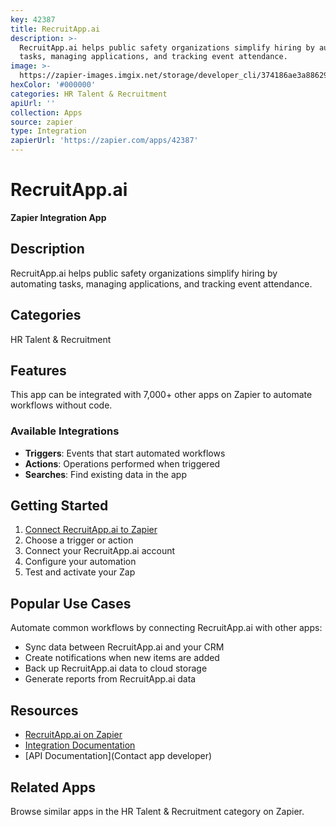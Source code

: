 ```yaml
---
key: 42387
title: RecruitApp.ai
description: >-
  RecruitApp.ai helps public safety organizations simplify hiring by automating
  tasks, managing applications, and tracking event attendance.
image: >-
  https://zapier-images.imgix.net/storage/developer_cli/374186ae3a8862971cd5a95e91e3bc5c.png?auto=format%2Ccompress&ixlib=python-3.0.0&q=50
hexColor: '#000000'
categories: HR Talent & Recruitment
apiUrl: ''
collection: Apps
source: zapier
type: Integration
zapierUrl: 'https://zapier.com/apps/42387'
---
```

# RecruitApp.ai

**Zapier Integration App**

## Description

RecruitApp.ai helps public safety organizations simplify hiring by automating tasks, managing applications, and tracking event attendance.

## Categories

HR Talent & Recruitment

## Features

This app can be integrated with 7,000+ other apps on Zapier to automate workflows without code.

### Available Integrations

- **Triggers**: Events that start automated workflows
- **Actions**: Operations performed when triggered
- **Searches**: Find existing data in the app

## Getting Started

1. [Connect RecruitApp.ai to Zapier](https://zapier.com/apps/42387)
2. Choose a trigger or action
3. Connect your RecruitApp.ai account
4. Configure your automation
5. Test and activate your Zap

## Popular Use Cases

Automate common workflows by connecting RecruitApp.ai with other apps:

- Sync data between RecruitApp.ai and your CRM
- Create notifications when new items are added
- Back up RecruitApp.ai data to cloud storage
- Generate reports from RecruitApp.ai data

## Resources

- [RecruitApp.ai on Zapier](https://zapier.com/apps/42387)
- [Integration Documentation](https://zapier.com/apps/42387/integrations)
- [API Documentation](Contact app developer)

## Related Apps

Browse similar apps in the HR Talent & Recruitment category on Zapier.
